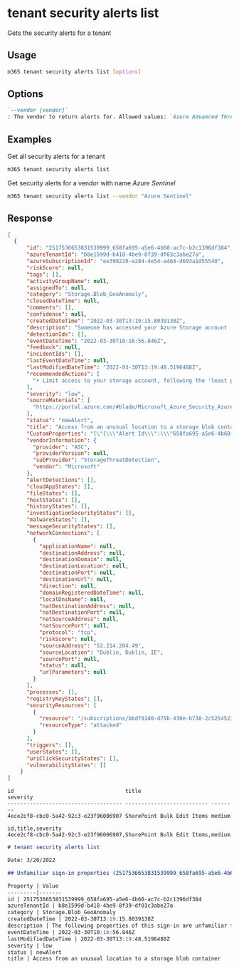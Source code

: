 
# tenant security alerts list

Gets the security alerts for a tenant

## Usage

```sh
m365 tenant security alerts list [options]
```

## Options

```md definition-list
`--vendor [vendor]`
: The vendor to return alerts for. Allowed values: `Azure Advanced Threat Protection`, `Azure Security Center`, `Microsoft Cloud App Security`, `Azure Active Directory Identity Protection`, `Azure Sentinel`, `Microsoft Defender ATP`. If omitted, all alerts are returned.
```

<Global />

## Examples

Get all security alerts for a tenant

```sh
m365 tenant security alerts list
```

Get security alerts for a vendor with name _Azure Sentinel_

```sh
m365 tenant security alerts list --vendor "Azure Sentinel"
```

## Response

<Tabs>
  <TabItem value="JSON">

  ```json
  [
    {
        "id": "2517536653831539999_658fa695-a5e6-4b60-ac7c-b2c1396df384",
        "azureTenantId": "b8e1599d-b418-4be9-8f39-df03c3abe27a",
        "azureSubscriptionId": "ee390228-e284-4e54-a464-d693a1d55540",
        "riskScore": null,
        "tags": [],
        "activityGroupName": null,
        "assignedTo": null,
        "category": "Storage.Blob_GeoAnomaly",
        "closedDateTime": null,
        "comments": [],
        "confidence": null,
        "createdDateTime": "2022-03-30T13:19:15.8039138Z",
        "description": "Someone has accessed your Azure Storage account 'westeuropegivcekj' from an unusual location.",
        "detectionIds": [],
        "eventDateTime": "2022-03-30T10:16:56.846Z",
        "feedback": null,
        "incidentIds": [],
        "lastEventDateTime": null,
        "lastModifiedDateTime": "2022-03-30T13:19:48.5196488Z",
        "recommendedActions": [
          "• Limit access to your storage account, following the 'least privilege' principle: https://go.microsoft.com/fwlink/?linkid=2187303.• Consider using identity-based authentication: https://go.microsoft.com/fwlink/?linkid=2187202.• Consider rotating the storage account access keys and ensure that your access tokens are only shared with authorized users.• Ensure that storage access tokens are stored in a secured location such as Azure Key Vault. Avoid storing or sharing storage access tokens in source code, documentation, and email."
        ],
        "severity": "low",
        "sourceMaterials": [
          "https://portal.azure.com/#blade/Microsoft_Azure_Security_AzureDefenderForData/AlertBlade/alertId/2517536653831539999_658fa695-a5e6-4b60-ac7c-b2c1396df384/subscriptionId/bbdf91d0-d75b-430e-b738-2c525452144f/resourceGroup/managed-rg-purview-mip-poc/referencedFrom/alertDeepLink/location/westeurope"
        ],
        "status": "newAlert",
        "title": "Access from an unusual location to a storage blob container",
        "CustomProperties": "[\"{\\\"Alert Id\\\":\\\"658fa695-a5e6-4b60-ac7c-b2c1396df384\\\",\\\"Microsoft Entra ID user\\\":\\\"N/A (Microsoft Entra ID user authentication was not used)\\\",\\\"User agent\\\":\\\"Azure-Storage/9.3.0 (.NET Core)\\\",\\\"API type\\\":\\\"Blob\\\",\\\"Client location\\\":\\\"Dublin, Ireland\\\",\\\"Authentication type\\\":\\\"Shared access signature (SAS)\\\",\\\"Investigation steps\\\":\\\"{\\\\\\\"displayValue\\\\\\\":\\\\\\\"View related storage activity using Storage Analytics Logging. See how to configure Storage Analytics logging and more information\\\\\\\",\\\\\\\"kind\\\\\\\":\\\\\\\"Link\\\\\\\",\\\\\\\"value\\\\\\\":\\\\\\\"https:\\\\\\\\/\\\\\\\\/go.microsoft.com\\\\\\\\/fwlink\\\\\\\\/?linkid=2075734\\\\\\\"}\\\",\\\"Operations types\\\":\\\"GetBlob\\\",\\\"Service type\\\":\\\"Azure Blobs\\\",\\\"Container\\\":\\\"temporary\\\",\\\"Potential causes\\\":\\\"This alert indicates that this account has been accessed successfully from an IP address that is unfamiliar and unexpected compared to recent access pattern on this account.\\\\\\Potential causes:\\\\\\• An attacker has accessed your storage account.\\\\\\• A legitimate user has accessed your storage account from a new location.\\\",\\\"resourceType\\\":\\\"Storage\\\",\\\"ReportingSystem\\\":\\\"Azure\\\"}\",\"\\\"InitialAccess\\\"\"]",
        "vendorInformation": {
          "provider": "ASC",
          "providerVersion": null,
          "subProvider": "StorageThreatDetection",
          "vendor": "Microsoft"
        },
        "alertDetections": [],
        "cloudAppStates": [],
        "fileStates": [],
        "hostStates": [],
        "historyStates": [],
        "investigationSecurityStates": [],
        "malwareStates": [],
        "messageSecurityStates": [],
        "networkConnections": [
          {
            "applicationName": null,
            "destinationAddress": null,
            "destinationDomain": null,
            "destinationLocation": null,
            "destinationPort": null,
            "destinationUrl": null,
            "direction": null,
            "domainRegisteredDateTime": null,
            "localDnsName": null,
            "natDestinationAddress": null,
            "natDestinationPort": null,
            "natSourceAddress": null,
            "natSourcePort": null,
            "protocol": "tcp",
            "riskScore": null,
            "sourceAddress": "52.214.204.49",
            "sourceLocation": "Dublin, Dublin, IE",
            "sourcePort": null,
            "status": null,
            "urlParameters": null
          }
        ],
        "processes": [],
        "registryKeyStates": [],
        "securityResources": [
          {
            "resource": "/subscriptions/bbdf91d0-d75b-430e-b738-2c525452144f/resourceGroups/managed-rg-purview-mip-poc/providers/Microsoft.Storage/storageAccounts/scanwesteuropegivcebj",
            "resourceType": "attacked"
          }
        ],
        "triggers": [],
        "userStates": [],
        "uriClickSecurityStates": [],
        "vulnerabilityStates": []
      }
  ]
  ```

  </TabItem>
  <TabItem value="Text">

  ```text
  id                                   title                      severity
  ------------------------------------ -------------------------- --------
  4ece2cf8-cbc0-5a42-92c3-e23f96006907 SharePoint Bulk Edit Items medium
  ```

  </TabItem>
  <TabItem value="CSV">

  ```csv
  id,title,severity
  4ece2cf8-cbc0-5a42-92c3-e23f96006907,SharePoint Bulk Edit Items,medium
  ```

  </TabItem>
  <TabItem value="Markdown">

  ```md
  # tenant security alerts list

  Date: 3/20/2022

  ## Unfamiliar sign-in properties (2517536653831539999_658fa695-a5e6-4b60-ac7c-b2c1396df384)

  Property | Value
  ---------|-------
  id | 2517536653831539999_658fa695-a5e6-4b60-ac7c-b2c1396df384
  azureTenantId | b8e1599d-b418-4be9-8f39-df03c3abe27a
  category | Storage.Blob_GeoAnomaly
  createdDateTime | 2022-03-30T13:19:15.8039138Z
  description | The following properties of this sign-in are unfamiliar for the given user: ASN, Browser, Device, IP, Location, EASId, TenantIPsubnet
  eventDateTime | 2022-03-30T10:16:56.846Z
  lastModifiedDateTime | 2022-03-30T13:19:48.5196488Z
  severity | low
  status | newAlert
  title | Access from an unusual location to a storage blob container
  ```

  </TabItem>
</Tabs>

